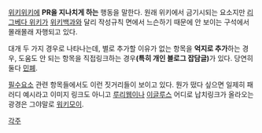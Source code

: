 [[위키위키]]에 '''PR을 지나치게 하는''' 행동을 말한다. 원래 위키에서 금기시되는 요소지만 [[리그베다 위키]]가 [[위키백과]]와 달리 작성규칙 면에서 느슨하기 때문에 안 보이는 구석에서 몰래몰래 자행되고 있다.

대개 두 가지 경우로 나타나는데, 별로 추가할 이유가 없는 항목을 '''억지로 추가'''하는 경우, 도움도 안 되는 항목을 직접링크하는 경우'''(특히 개인 블로그 잡담글)'''가 있다. 당연히 둘다 [[민폐]].

[[필수요소]] 관련 항목들에서도 이런 짓거리들이 보이고 있다. 뭔가 떴다 싶으면 일제히 패러디 예시라고 이미지 링크도 아니고 [[루리웹]]이나 [[이글루스]] 어디로 납치링크가 올라오는 광경은 그야말로 [[워키모이]].

[[각주]]
